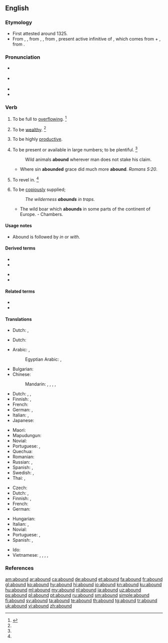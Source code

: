 ==English==

===Etymology===
* First attested around 1325.
* From {{etyl|enm|en}} {{m|enm|abounden}}, {{m|enm|abounde}}, from {{etyl|fro|en}} {{m|fro|abonder}}, {{m|fro|abunder}}, from {{etyl|la|en}} {{m|la|abundāre}}, present active infinitive of {{m|la|abundō||overflow}}, which comes from {{m|la|ab||from, down from}} + {{m|la|undō||surge, swell, rise in waves, move in waves}}, from {{m|la|unda||wave}}.

===Pronunciation===
* {{a|RP}} {{IPA|/əˈbaʊnd/|lang=en}}
* {{a|US}} {{IPA|/əˈbaʊnd/|lang=en}}
* {{audio|en-us-abound.ogg|Audio (US)|lang=en}}
* {{rhymes|aʊnd|lang=en}}

===Verb===
{{en-verb}}

# {{lb|en|intransitive}} To be full to [[overflowing]]. {{defdate|First attested from around (1350 to 1470).}}<ref name=SOED>{{R:SOED5|page=7}}</ref>
# {{lb|en|intransitive|obsolete}} To be [[wealthy]]. {{defdate|Attested from around (1350 to 1470) until the mid 18<sup>th</sup> century.}}<ref name=SOED/>
# {{lb|en|intransitive}} To be highly [[productive]].
# {{lb|en|intransitive}} To be present or available in large numbers; to be plentiful. {{defdate|First attested from around (1350 to 1470).}}<ref name=SOED/>
#: Wild animals '''abound''' wherever man does not stake his claim.
#* Where sin '''abounded''' grace did much more '''abound'''. ''Romans 5:20''.
# {{lb|en|intransitive}} To revel in. {{defdate|Attested from around (1350 to 1470) until the late 18<sup>th</sup> century.}}<ref name=SOED/>
# {{lb|en|intransitive}} To be [[copiously]] supplied;
#: ''The wilderness '''abounds''' in traps.''
#* The wild boar which '''abounds''' in some parts of the continent of Europe. - Chambers.

====Usage notes====
* {{sense|copiously supplied}} Abound is followed by ''in'' or ''with''.

====Derived terms====
{{der-top}}
* {{l|en|abound in}}
* {{l|en|abound with}}
{{der-mid}}
* {{l|en|abounder}}
* {{l|en|aboundingly}}
{{der-bottom}}

====Related terms====
* {{l|en|abundance}}
* {{l|en|abundant}}

====Translations====
{{trans-top|to be full to overflowing}}
* Dutch: {{t|nl|zeer productief zijn}}, {{t|nl|overvloedig voortbrengen}}
{{trans-mid}}
{{trans-bottom}}

{{trans-top|to be highly productive}}
* Dutch: {{t|nl|abortuskoorts|m}}
{{trans-mid}}
{{trans-bottom}}

{{trans-top|to be plentiful}}
* Arabic: {{t|ar|كَثُر}}, {{t+|ar|تَوَفَر}}
*: Egyptian Arabic: {{t|arz|كتر|tr=keter|sc=Arab}}, {{t|arz|اتوفر|tr=etwafar|sc=Arab}}
* Bulgarian: {{t|bg|изобилствам|sc=Cyrl}}
* Chinese:
*: Mandarin: {{t|cmn|盛產|sc=Hani}}, {{t+|cmn|盛产|tr=shèngchǎn|sc=Hani}}, {{t+|cmn|富有|tr=fùyǒu|sc=Hani}}, {{t|cmn|富於|sc=Hani}}, {{t+|cmn|富于|tr=fùyú|sc=Hani}}
* Dutch: {{t|nl|[[overvloedig]] [[aanwezig]] [[zijn]]}}, {{t+|nl|wemelen}} {{qualifier|van}}, {{t|nl|in grote aantallen voorkomen}}
* Finnish: {{t|fi|[[olla]] [[runsaasti]]}}, {{t|fi|[[olla]] [[tulvillaan]]}}
* French: {{t+|fr|foisonner}}
* German: {{t|de|[[in|im]] [[Überfluss]] [[vorhanden]] [[sein]]}}, {{t+|de|wimmeln}} {{qualifier|von}}
* Italian: {{t+|it|abbondare}}, {{t|it|[[essere]] [[abbondante]]}}
* Japanese: {{t+|ja|たくさん|tr=takusan aru|alt=たくさんある|sc=Jpan}}
{{trans-mid}}
* Maori: {{t|mi|whakamakuru}}
* Mapudungun: {{t|arn|ünüfn}}
* Novial: {{t|nov|abunda}}
* Portuguese: {{t+|pt|abundar}}, {{t|pt|[[ser]] [[abundante]]}}
* Quechua: {{t|qu|achkachay}}
* Romanian: {{t+|ro|abunda}}
* Russian: {{t+|ru|изоби́ловать|impf}}, {{t+|ru|кише́ть|impf}}
* Spanish: {{t+|es|abundar}}, {{t|es|[[ser]] [[abundante]]}}
* Swedish: {{t|sv|finnas i riklig mängd}}, {{t|sv|finnas i överflöd}}
* Thai: {{t|th|เต็มไปด้วย|sc=Thai|tr=dtem bpai dûay}}, {{t|th|อุดมไปด้วย|sc=Thai|tr=udom bpai dûay}}
{{trans-bottom}}

{{trans-top|to be copiously supplied}}
* Czech: {{t|cs|oplývat}}
* Dutch: {{t+|nl|wemelen}} {{qualifier|van}}, {{t+|nl|krioelen}} {{qualifier|van}}
* Finnish: {{t|fi|[[olla]] [[runsaasti]]}}, {{t|fi|[[olla]] [[tulvillaan]]}}
* French: {{t+|fr|abonder}}
* German: {{t+|de|wimmeln}} {{qualifier|von}}
{{trans-mid}}
* Hungarian: {{t+|hu|bővelkedik}}
* Italian: {{t+|it|abbondare}}, {{t|it|essere abbondante}}
* Novial: {{t|nov|abunda}}
* Portuguese: {{t+|pt|abundar}}, {{t|pt|[[ser]] [[abundante]]}}
* Spanish: {{t+|es|abundar}}, {{t|es|[[ser]] [[abundante]]}}
{{trans-bottom}}

{{checktrans-top}}
* Ido: {{t+check|io|abundar}}
* Vietnamese: {{t-check|vi|có rất nhiều}}, {{t-check|vi|có thừa}}, {{t+check|vi|nhan nhản}}, {{t+check|vi|lúc nhúc}}, {{t+check|vi|đầy dẫy}}
{{trans-bottom}}

===References===
<references/>

[[am:abound]]
[[ar:abound]]
[[ca:abound]]
[[de:abound]]
[[et:abound]]
[[fa:abound]]
[[fr:abound]]
[[gl:abound]]
[[ko:abound]]
[[hy:abound]]
[[hi:abound]]
[[io:abound]]
[[kn:abound]]
[[ku:abound]]
[[hu:abound]]
[[ml:abound]]
[[my:abound]]
[[nl:abound]]
[[ja:abound]]
[[uz:abound]]
[[ps:abound]]
[[pl:abound]]
[[pt:abound]]
[[ru:abound]]
[[sm:abound]]
[[simple:abound]]
[[fi:abound]]
[[sv:abound]]
[[ta:abound]]
[[te:abound]]
[[th:abound]]
[[tg:abound]]
[[tr:abound]]
[[uk:abound]]
[[vi:abound]]
[[zh:abound]]